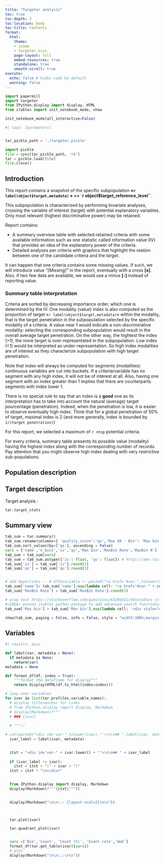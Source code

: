 ```yaml
---
title: "Targeter analysis"
toc: true
toc-depth: 2
toc-location: body
toc-title: Contents
format:
  html:
    theme:
    - cosmo
    - targeter.scss
    page-layout: full
    embed-resources: true
    standalone: true
    smooth-scroll: true
execute:
  echo: false # hides code by default
  warning: false
---
```


```python
import papermill
import targeter
from IPython.display import display, HTML
from itables import init_notebook_mode, show

init_notebook_mode(all_interactive=False)
```

```python
#| tags: [parameters]


tar_pickle_path = './targeter.pickle'

```


```python
import pickle
file = open(tar_pickle_path, 'rb')
tar = pickle.load(file)
file.close()

```

\newpage

## Introduction

This report contains a snapshot of the specific subpopulation **«`r label(object$target,metadata)` » == `r object$target_reference_level``**. 

This subpopulation is characterized by  performing bivariate analyses, crossing the variable of interest (target) with  potential explanatory variables. Only most relevant (highest discriminative power) may be retained.

Report contains:

*   A summary overview table with selected retained criteria with some available information such as one statistic called information value (IV) that provides an idea of the explanatory power of the criteria.
*   Detailed analyses per criteria with graphics that highlight the reation between one of the candidate criteria and the _target_.

It can happen that one criteria contains some missing values. If such, we will introduce value *"[Missing]"* in the report, eventually with a cross **[x]**. Also, if two few data are available, we would use a minus **[-]** instead of reporting value. 

### Summary table interpretation

Criteria are sorted by decreasing importance order, which one is determined by the IV. 
One modality (value) index is also computed as the proportion of target «`r label(object$target,metadata)`» within the modality, that is the target penetration in the subpopulation selected by the specific modality of a criteria. A value near 1 would indicate a non-discriminative modality: selecting the corresponding subpopulation would result in the overall average target penetration. On the other way, the hightest the index (>1), the more target is over-representated in the subpopulation. Low index (<1) would be interpreted as under-representation. So high index modalities are of interest as they characterize subpopulation with high target penetration.

Note that index will always be computed for segments (modalities): continuous variables are cut into buckets. If a criteria/variable has no segment with any high index, it will not be of interest at all. Also, having one segment with an index  greater than 1 implies that there are counterparts segments with index lower 1.

There is no special rule to say that an index is a __good__ one as its interpretation has to take into account the natural (average) target pourcentage (penetration). Indeed, when the penetration is low, it is easier to observe eventually high index. Think that for a global penetration of 50% of target, maximal index is 2 (and more generally, index is bounded by `1/(target penetration)`)

For this report, we selected a maximum of  `r ntop` potential criteria.

For every criteria, summary table presents its possible value (modality) having the highest index along with the corresponding number of records. Pay attention that you might observe high index dealing with very restrictive sub-populations.

## Population description



## Target description
Target analysis :
```python
tar.target_stats
```

## Summary view


```python
tab_sum = tar.summary()
tab_sum.rename(columns={ 'quality_score':'qs','Max ER - Bin': 'Max bin','Max Event Rate':'MaxBin Rate','Max ER - Count':'MaxBin N'}, inplace = True)
tab_sum.sort_values(by=['qs'], ascending = False)
vars = ['name','n_bins','iv','qs','Max bin','MaxBin Rate','MaxBin N']
tab_sum = tab_sum[vars]
tab_sum = tab_sum.astype({'iv': float, 'qs': float}) # https://dev.to/theolakusibe/solving-attributeerror-float-object-has-no-attribute-rint-4la#:~:text=Solution%20To%20convert%20the%20column%20with%20a%20mixed,by%20using%20the%20pandas.DataFrame.astype%20function%2C%20as%20illustrated%20below
tab_sum['iv'] = tab_sum['iv'].round(3)
tab_sum['qs'] = tab_sum['qs'].round(3)


# add hyperlinks -- # df2$variable <- paste0("<a href='#var-",tolower(df2$variable),"'>",df2$variable,"</a>")
tab_sum['name']= tab_sum['name'].map(lambda cell: "<a href='#var-" + cell.lower() +"'>"+cell+"</a>")
tab_sum['MaxBin Rate'] = tab_sum['MaxBin Rate'].round(3)

# wrap text https://stackoverflow.com/questions/63286431/datatables-js-not-wrapping-cell-text#:~:text=You%20can%20try%20creating%20a%20class%20and%20then,data%20%2B%20%22%3C%2Fdiv%3E%22%3B%20%7D%2C%20targets%3A%202%20%7D%20%5D
#<IDEA> extend itables python package to add advanced search functionality
tab_sum['Max bin'] = tab_sum['Max bin'].map(lambda cell: '<div style="white-space: normal;">'+cell+"<div>")

show(tab_sum, paging = False, info = False, style = "width:100%;margin:auto")


```

## Variables

```python
#| results: asis

def label(var, metadata = None):
  if metadata is None:
    return(var)
metadata = None

def format_df(df, index = True):
    """format the dataframe for display"""
    return display(HTML(df.to_html(index=index)))

# loop over variables
for ivar in list(tar.profiles.variable_names):
  # display title+anchor for links
  # from IPython.display import display, Markdown
  # display(Markdown(f"""
  # ### {ivar} 
  
  # """))

# cat(paste0("<div id='var-",tolower(ivar),"'>\n\n## ",label(ivar, metadata=metadata), ifelse(ivar_label!=ivar, paste0(" (",ivar,")"),""),"\n</div>"))
  ivar_label = label(ivar, metadata) 
    

  itxt = "<div id='var-" + ivar.lower() + "'>\n\n## " + ivar_label
  
  if (ivar_label != ivar):
    itxt = itxt + "(" + ivar + ")"
  itxt = itxt + "\n</div>"

  
  from IPython.display import display, Markdown
  display(Markdown(f"""{itxt}"""))

  
  display(Markdown("\n\n::: {layout-ncol=2}\n\n"))



  tar.plot(ivar)

  tar.quadrant_plot(ivar)


  vars =['Bin','Count', 'Count (%)', 'Event rate','WoE']
  format_df(tar.get_table(ivar)[vars])
  # plot
  display(Markdown("\n\n:::\n\n"))

  
```